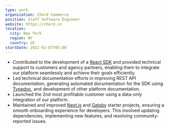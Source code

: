 ```yaml
---
type: work
organization: Chord Commerce
position: Staff Software Engineer
website: https://chord.co
location:
  city: New York
  region: NY
  country: US
startDate: 2022-02-07T05:00
---
```


* Contributed to the development of a [React SDK](https://docs.chord.co/chord-ui/module-react-autonomy) and provided technical support to customers and agency partners, enabling them to integrate our platform seamlessly and achieve their goals efficiently.
* Led technical documentation efforts in improving REST API documentation, generating automated documentation for the SDK using [Typedoc](https://typedoc.org/), and development of other platform documentation.
* Launched the 2nd most profitable customer using a data-only integration of our platform.
* Maintained and improved [Next.js](https://nextjs.org/) and [Gatsby](https://www.gatsbyjs.com/) starter projects, ensuring a smooth onboarding experience for developers. This involved updating dependencies, implementing new features, and resolving community-reported issues.
